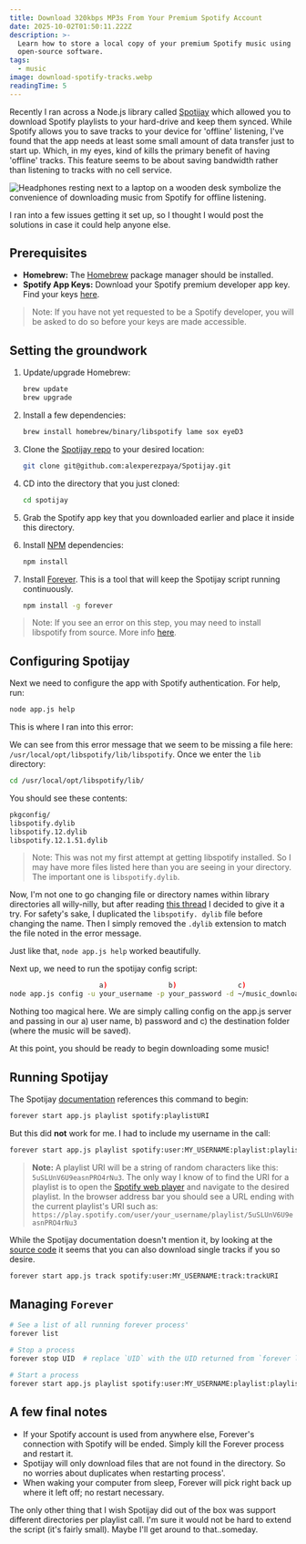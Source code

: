 ```yaml
---
title: Download 320kbps MP3s From Your Premium Spotify Account
date: 2025-10-02T01:50:11.222Z
description: >-
  Learn how to store a local copy of your premium Spotify music using
  open-source software.
tags:
  - music
image: download-spotify-tracks.webp
readingTime: 5
---
```








Recently I ran across a Node.js library called [Spotijay][spotijay] which
allowed you to download Spotify playlists to your hard-drive and keep them
synced. While Spotify allows you to save tracks to your device for 'offline'
listening, I've found that the app needs at least some small amount of data
transfer just to start up. Which, in my eyes, kind of kills the primary benefit
of having 'offline' tracks. This feature seems to be about saving bandwidth
rather than listening to tracks with no cell service.

![Headphones resting next to a laptop on a wooden desk symbolize the convenience of downloading music from Spotify for offline listening.](download-spotify-tracks.webp)

I ran into a few issues getting it set up, so I thought I would post the
solutions in case it could help anyone else.

## Prerequisites

- **Homebrew:** The [Homebrew][homebrew] package manager should be installed.
- **Spotify App Keys:** Download your Spotify premium developer app key. Find
  your keys [here][spotify_keys].

> Note: If you have not yet requested to be a Spotify developer, you will be
> asked to do so before your keys are made accessible.

## Setting the groundwork

1. Update/upgrade Homebrew:

   ```bash
   brew update
   brew upgrade
   ```

2. Install a few dependencies:

   ```bash
   brew install homebrew/binary/libspotify lame sox eyeD3
   ```

3. Clone the [Spotijay repo][spotijay] to your desired location:

   ```bash
   git clone git@github.com:alexperezpaya/Spotijay.git
   ```

4. CD into the directory that you just cloned:

   ```bash
   cd spotijay
   ```

5. Grab the Spotify app key that you downloaded earlier and place it inside this
   directory.

6. Install [NPM][npm] dependencies:

   ```bash
   npm install
   ```

7. Install [Forever][forever]. This is a tool that will keep the Spotijay script
   running continuously.

   ```bash
   npm install -g forever
   ```

> Note: If you see an error on this step, you may need to install libspotify
> from source. More info [here][install_error].

## Configuring Spotijay

Next we need to configure the app with Spotify authentication. For help, run:

```bash
node app.js help
```

This is where I ran into this error:

<script src="https://gist.github.com/benjamincharity/df50392a38652534f4be.js"></script>

We can see from this error message that we seem to be missing a file here:
`/usr/local/opt/libspotify/lib/libspotify`. Once we enter the `lib` directory:

```bash
cd /usr/local/opt/libspotify/lib/
```

You should see these contents:

```bash
pkgconfig/
libspotify.dylib
libspotify.12.dylib
libspotify.12.1.51.dylib
```

> Note: This was not my first attempt at getting libspotify installed. So I may
> have more files listed here than you are seeing in your directory. The
> important one is `libspotify.dylib`.

Now, I'm not one to go changing file or directory names within library
directories all willy-nilly, but after reading [this thread][libspotify_name] I
decided to give it a try. For safety's sake, I duplicated the
`libspotify. dylib` file before changing the name. Then I simply removed the
`.dylib` extension to match the file noted in the error message.

Just like that, `node app.js help` worked beautifully.

Next up, we need to run the spotijay config script:

```bash
                      a)               b)               c)
node app.js config -u your_username -p your_password -d ~/music_download
```

Nothing too magical here. We are simply calling config on the app.js server and
passing in our a) user name, b) password and c) the destination folder (where
the music will be saved).

At this point, you should be ready to begin downloading some music!

## Running Spotijay

The Spotijay [documentation][spotijay_docs] references this command to begin:

```bash
forever start app.js playlist spotify:playlistURI
```

But this did **not** work for me. I had to include my username in the call:

```bash
forever start app.js playlist spotify:user:MY_USERNAME:playlist:playlistURI
```

> **Note:** A playlist URI will be a string of random characters like this:
> `5uSLUnV6U9easnPRO4rNu3`. The only way I know of to find the URI for a
> playlist is to open the [Spotify web player][web_player] and navigate to the
> desired playlist. In the browser address bar you should see a URL ending with
> the current playlist's URI such as:
> `https://play.spotify.com/user/your_username/playlist/5uSLUnV6U9easnPRO4rNu3`

While the Spotijay documentation doesn't mention it, by looking at the [source
code][track] it seems that you can also download single tracks if you so desire.

```bash
forever start app.js track spotify:user:MY_USERNAME:track:trackURI
```

## Managing `Forever`

```bash
# See a list of all running forever process'
forever list

# Stop a process
forever stop UID  # replace `UID` with the UID returned from `forever list`

# Start a process
forever start app.js playlist spotify:user:MY_USERNAME:playlist:playlistURI
```

## A few final notes

- If your Spotify account is used from anywhere else, Forever's connection with
  Spotify will be ended. Simply kill the Forever process and restart it.
- Spotijay will only download files that are not found in the directory. So no
  worries about duplicates when restarting process'.
- When waking your computer from sleep, Forever will pick right back up where it
  left off; no restart necessary.

The only other thing that I wish Spotijay did out of the box was support
different directories per playlist call. I'm sure it would not be hard to extend
the script (it's fairly small). Maybe I'll get around to that..someday.

[spotijay]: https://github.com/alexperezpaya/Spotijay
[homebrew]: https://brew.sh/
[spotify_keys]: https://devaccount.spotify.com/my-account/keys/
[npm]: https://www.npmjs.com/
[forever]: https://github.com/foreverjs/forever
[install_error]: https://github.com/alexperezpaya/Spotijay/issues/3
[libspotify_name]: https://github.com/alexperezpaya/Spotijay/issues/5
[spotijay_docs]: https://github.com/alexperezpaya/Spotijay/blob/master/README.md
[web_player]: https://play.spotify.com
[track]: https://github.com/alexperezpaya/Spotijay/blob/master/app.js#L103-L111
